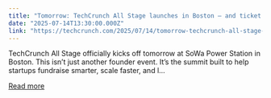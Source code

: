 ```yaml
---
title: "Tomorrow: TechCrunch All Stage launches in Boston — and ticket prices rise"
date: "2025-07-14T13:30:00.000Z"
link: "https://techcrunch.com/2025/07/14/tomorrow-techcrunch-all-stage-launches-in-boston-and-ticket-prices-rise/"
---
```


TechCrunch All Stage officially kicks off tomorrow at SoWa Power Station in Boston. This isn’t just another founder event. It’s the summit built to help startups fundraise smarter, scale faster, and l...

[Read more](https://techcrunch.com/2025/07/14/tomorrow-techcrunch-all-stage-launches-in-boston-and-ticket-prices-rise/)
